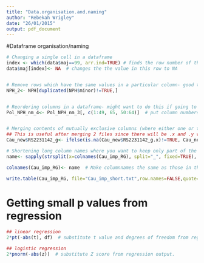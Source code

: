 ```yaml
---
title: "Data.organisation.and.naming"
author: "Rebekah Wrigley"
date: "26/01/2015"
output: pdf_document
---
```


#Dataframe organisation/naming
```R
# Changing a single cell in a dataframe
index <- which(data$maj==99, arr.ind=TRUE) # finds the row number of the cell with a particular value (in this case 99) in the specified column
data$maj[index]<- NA  # changes the the value in this row to NA


# Remove rows which have the same values in a particular column- good to check for duplicated IDs after combining datasets.
NPH_2<- NPH[duplicated(NPH$minor)!=TRUE,]


# Reordering columns in a dataframe- might want to do this if going to run a loop on adjacent columns.
Pol_NPH_nm_4<- Pol_NPH_nm_3[, c(1:49, 65, 50:64)]  # put column numbers in the order you want.


# Merging contents of mutually exclusive columns (where either one or the other column has data for a given row)- 
## This is useful after merging 2 files since there will be .x and .y versions of shared columns.
Cau_new$RS2231142_g<- ifelse(is.na(Cau_new$RS2231142_g.x)!=TRUE, Cau_new$RS2231142_g.x, Cau_new$RS2231142_g.y)

# Shortening long column names where you want to keep only part of the name before an underscore
name<- sapply(strsplit(x=colnames(Cau_imp_RG), split="_", fixed=TRUE), "[[", 1)  # Create vector of shortened columnnames.

colnames(Cau_imp_RG)<- name  # Make columnnames the same as those in the vector.

write.table(Cau_imp_RG, file="Cau_imp_short.txt",row.names=FALSE,quote=FALSE,sep="\t",na="NA")
```


# Getting small p values from regression 
```R
## linear regression
2*pt(-abs(t), df)  # substitute t value and degrees of freedom from regression output.

## logistic regression
2*pnorm(-abs(z))  # substitute Z score from regression output.
```

